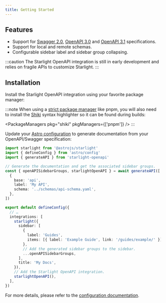 ```yaml
---
title: Getting Started
---
```



## Features

- Support for [Swagger 2.0](https://swagger.io/specification/v2/), [OpenAPI 3.0](https://swagger.io/specification/v3/) and [OpenAPI 3.1](https://swagger.io/specification/) specifications.
- Support for local and remote schemas.
- Configurable sidebar label and sidebar group collapsing.

:::caution
The Starlight OpenAPI integration is still in early development and relies on fragile APIs to customize Starlight.
:::

## Installation

Install the Starlight OpenAPI integration using your favorite package manager:

<PackageManagers pkg="starlight-openapi" />

:::note
When using a [strict package manager](https://pnpm.io/pnpm-vs-npm#npms-flat-tree) like pnpm, you will also need to install the [Shiki](https://shiki.matsu.io/) syntax highlighter so it can be found during builds:

<PackageManagers pkg="shiki" pkgManagers={['pnpm']} />
:::

Update your [Astro configuration](https://docs.astro.build/en/guides/configuring-astro/#supported-config-file-types) to generate documentation from your OpenAPI/Swagger specification:

```ts
import starlight from '@astrojs/starlight'
import { defineConfig } from 'astro/config'
import { generateAPI } from 'starlight-openapi'

// Generate the documentation and get the associated sidebar groups.
const { openAPISidebarGroups, starlightOpenAPI } = await generateAPI([
  {
    base: 'api',
    label: 'My API',
    schema: '../schemas/api-schema.yaml',
  },
])

export default defineConfig({
  // …
  integrations: [
    starlight({
      sidebar: [
        {
          label: 'Guides',
          items: [{ label: 'Example Guide', link: '/guides/example/' }],
        },
        // Add the generated sidebar groups to the sidebar.
        ...openAPISidebarGroups,
      ],
      title: 'My Docs',
    }),
    // Add the Starlight OpenAPI integration.
    starlightOpenAPI(),
  ],
})
```

For more details, please refer to the [configuration documentation](/guides/configuration/).
